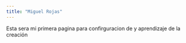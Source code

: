 ```yaml
---
title: "Miguel Rojas"
---
```


Esta sera mi primera pagina para confirguracion de y aprendizaje de la creación